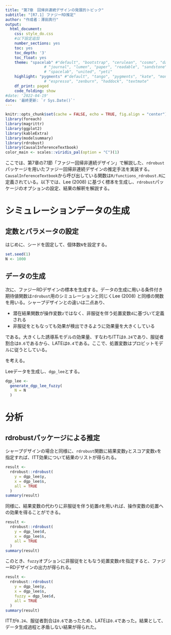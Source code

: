 ```yaml
---
title: "第7章　回帰非連続デザインの発展的トピック"
subtitle: "[R7.1] ファジーRD推定"
author: "作成者：澤田真行"
output: 
  html_document:
    css: style_do.css
    #以下設定追加
    number_sections: yes
    toc: yes
    toc_depth: '3'
    toc_float: yes
    theme: "spacelab" #"default", "bootstrap", "cerulean", "cosmo", "darkly", "flatly",
                 # "journal", "lumen", "paper", "readable", "sandstone", "simplex",
                 # "spacelab", "united", "yeti"
    highlight: "pygments" #"default", "tango", "pygments", "kate", "monochrome",
                 # "espresso", "zenburn", "haddock", "textmate"
    df_print: paged
    code_folding: show
#date: '2022-04-19'
date: '最終更新: `r Sys.Date()`'
---
```


```r
knitr::opts_chunk$set(cache = FALSE, echo = TRUE, fig.align = "center")
library(foreach)
library(magrittr)
library(ggplot2)
library(kableExtra)
library(modelsummary)
library(rdrobust)
library(CausalInferenceTextbook)
color_main <- scales::viridis_pal(option = "C")(1)
```

ここでは、第7章の7.1節「ファジー回帰非連続デザイン」で解説した、`rdrobust`パッケージを用いたファジー回帰非連続デザインの推定手法を実装する。
`CausalInferenceTextbook`から呼び出している関数は`R/functions_rdrobust.R`に定義されている。以下では、Lee (2008) に基づく標本を生成し、`rdrobust`パッケージのオプションの設定、結果の解釈を解説する。

# シミュレーションデータの生成

## 定数とパラメータの設定

はじめに、シードを固定して、個体数`N`を設定する。

```r
set.seed(1)
N <- 1000
```

## データの生成

次に、ファジーRDデザインの標本を生成する。データの生成に用いる条件付き期待値関数は`rdrobust`用のシミュレーションと同じくLee (2008) と同様の関数を用いる。シャープデザインとの違いは二点あり、

- 潜在結果関数が操作変数`z`ではなく、非服従を伴う処置変数`d`に基づいて定義される
- 非服従をともなっても効果が検出できるように効果量を大きくしている

である。大きくした誘導系モデルの効果量、すなわちITTは`0.24`であり、服従者割合は`0.6`であるから、LATEは`0.4`である。ここで、処置変数はプロビットモデルに従うとしている。

```{=latex}
\begin{align*}
 d =& 1\{\Psi^{-1}(0.3(1 + 0.5 s) + 0.4z) \leq \epsilon_i\}, \epsilon_i \sim N(0,1)\\
 z =& 1\{s \geq 0\}, \Psi(x) = P(\epsilon_i \leq x),\\
 y =& y^*(1)d + y^*(0)(1 - d)
\end{align*}
```
を考える。

Leeデータを生成し、`dgp_lee`とする。

```r
dgp_lee <- 
  generate_dgp_lee_fuzzy(
    N = N
  )
```

# 分析

## rdrobustパッケージによる推定

シャープデザインの場合と同様に、`rdrobust`関数に結果変数`y`とスコア変数`x`を指定すれば、ITT効果について結果のリストが得られる。

```r
result <- 
  rdrobust::rdrobust(
    y = dgp_lee$y,
    x = dgp_lee$s,
    all = TRUE
  )
summary(result)
```

同様に、結果変数の代わりに非服従を伴う処置`d`を用いれば、操作変数の処置への効果を得ることができる。

```r
result <- 
  rdrobust::rdrobust(
    y = dgp_lee$d,
    x = dgp_lee$s,
    all = TRUE
  )
summary(result)

```

このとき、`fuzzy`オプションに非服従をともなう処置変数`d`を指定すると、ファジーRDデザインの出力が得られる。

```r
result <- 
  rdrobust::rdrobust(
    y = dgp_lee$y,
    x = dgp_lee$s, 
    fuzzy = dgp_lee$d,
    all = TRUE
  )
summary(result)
```

ITTが`0.24`、服従者割合は`0.6`であったため、LATEは`0.4`であった。結果として、データ生成過程と矛盾しない結果が得られた。


